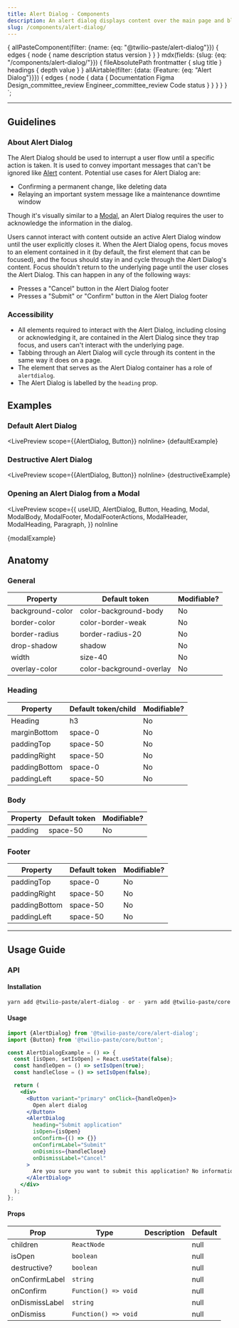 ```yaml
---
title: Alert Dialog - Components
description: An alert dialog displays content over the main page and blocks any interaction with the page.
slug: /components/alert-dialog/
---
```



  {
    allPasteComponent(filter: {name: {eq: "@twilio-paste/alert-dialog"}}) {
      edges {
        node {
          name
          description
          status
          version
        }
      }
    }
    mdx(fields: {slug: {eq: "/components/alert-dialog/"}}) {
      fileAbsolutePath
      frontmatter {
        slug
        title
      }
      headings {
        depth
        value
      }
    }
    allAirtable(filter: {data: {Feature: {eq: "Alert Dialog"}}}) {
      edges {
        node {
          data {
            Documentation
            Figma
            Design_committee_review
            Engineer_committee_review
            Code
            status
          }
        }
      }
    }
  }
`;

<NormalizeComponentHeader
  categoryRoute={SidebarCategoryRoutes.COMPONENTS}
  githubUrl="https://github.com/twilio-labs/paste/tree/main/packages/core/components/alert-dialog"
  storybookUrl="/?path=/story/components-alert-dialog--alert-dialog-with-two-actions"
  data={props.data}
/>

---

<contentwrapper>

<PageAside data={props.data.mdx} />

<content>

## Guidelines

### About Alert Dialog

The Alert Dialog should be used to interrupt a user flow until a specific action is taken. It is used to convey important messages that can't be ignored like [Alert](/components/alert) content. Potential use cases for Alert Dialog are:

- Confirming a permanent change, like deleting data
- Relaying an important system message like a maintenance downtime window

Though it's visually similar to a [Modal](/components/modal), an Alert Dialog requires the user to acknowledge the information in the dialog.

Users cannot interact with content outside an active Alert Dialog window until the user explicitly closes it. When the Alert Dialog opens, focus moves to an element contained in it (by default, the first element that can be focused), and the focus should stay in and cycle through the Alert Dialog's content. Focus shouldn't return to the underlying page until the user closes the Alert Dialog. This can happen in any of the following ways:

- Presses a "Cancel" button in the Alert Dialog footer
- Presses a "Submit" or "Confirm" button in the Alert Dialog footer

### Accessibility

- All elements required to interact with the Alert Dialog, including closing or acknowledging it, are contained in the
  Alert Dialog since they trap focus, and users can't interact with the underlying page.
- Tabbing through an Alert Dialog will cycle through its content in the same way it does on a page.
- The element that serves as the Alert Dialog container has a role of `alertdialog`.
- The Alert Dialog is labelled by the `heading` prop.

## Examples

### Default Alert Dialog

<LivePreview scope={{AlertDialog, Button}} noInline>
  {defaultExample}
</LivePreview>

### Destructive Alert Dialog

<LivePreview scope={{AlertDialog, Button}} noInline>
  {destructiveExample}
</LivePreview>

### Opening an Alert Dialog from a Modal

<LivePreview
  scope={{
    useUID,
    AlertDialog,
    Button,
    Heading,
    Modal,
    ModalBody,
    ModalFooter,
    ModalFooterActions,
    ModalHeader,
    ModalHeading,
    Paragraph,
  }}
  noInline
>
  {modalExample}
</LivePreview>

## Anatomy

### General

| Property         | Default token            | Modifiable? |
| ---------------- | ------------------------ | ----------- |
| background-color | color-background-body    | No          |
| border-color     | color-border-weak        | No          |
| border-radius    | border-radius-20         | No          |
| drop-shadow      | shadow                   | No          |
| width            | size-40                  | No          |
| overlay-color    | color-background-overlay | No          |

### Heading

| Property      | Default token/child | Modifiable? |
| ------------- | ------------------- | ----------- |
| Heading       | h3                  | No          |
| marginBottom  | space-0             | No          |
| paddingTop    | space-50            | No          |
| paddingRight  | space-50            | No          |
| paddingBottom | space-0             | No          |
| paddingLeft   | space-50            | No          |

### Body

| Property | Default token | Modifiable? |
| -------- | ------------- | ----------- |
| padding  | space-50      | No          |

### Footer

| Property      | Default token | Modifiable? |
| ------------- | ------------- | ----------- |
| paddingTop    | space-0       | No          |
| paddingRight  | space-50      | No          |
| paddingBottom | space-50      | No          |
| paddingLeft   | space-50      | No          |

---

## Usage Guide

### API

#### Installation

```bash
yarn add @twilio-paste/alert-dialog - or - yarn add @twilio-paste/core
```

#### Usage

```jsx
import {AlertDialog} from '@twilio-paste/core/alert-dialog';
import {Button} from '@twilio-paste/core/button';

const AlertDialogExample = () => {
  const [isOpen, setIsOpen] = React.useState(false);
  const handleOpen = () => setIsOpen(true);
  const handleClose = () => setIsOpen(false);

  return (
    <div>
      <Button variant="primary" onClick={handleOpen}>
        Open alert dialog
      </Button>
      <AlertDialog
        heading="Submit application"
        isOpen={isOpen}
        onConfirm={() => {}}
        onConfirmLabel="Submit"
        onDismiss={handleClose}
        onDismissLabel="Cancel"
      >
        Are you sure you want to submit this application? No information can be changed after submitting.
      </AlertDialog>
    </div>
  );
};
```

#### Props

| Prop           | Type                 | Description | Default |
| -------------- | -------------------- | ----------- | ------- |
| children       | `ReactNode`          |             | null    |
| isOpen         | `boolean`            |             | null    |
| destructive?   | `boolean`            |             | null    |
| onConfirmLabel | `string`             |             | null    |
| onConfirm      | `Function() => void` |             | null    |
| onDismissLabel | `string`             |             | null    |
| onDismiss      | `Function() => void` |             | null    |

<ChangelogRevealer>
  <Changelog />
</ChangelogRevealer>

</content>

</contentwrapper>
